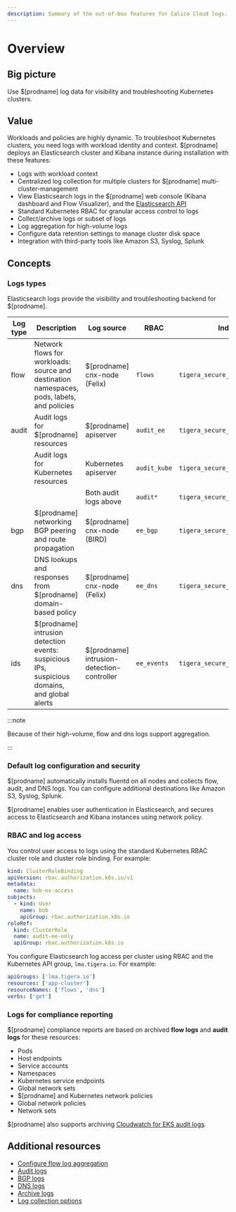 ```yaml
---
description: Summary of the out-of-box features for Calico Cloud logs.
---
```


# Overview

## Big picture

Use $[prodname] log data for visibility and troubleshooting Kubernetes clusters.

## Value

Workloads and policies are highly dynamic. To troubleshoot Kubernetes clusters, you need logs with workload identity and context. $[prodname] deploys an Elasticsearch cluster and Kibana instance during installation with these features:

- Logs with workload context
- Centralized log collection for multiple clusters for $[prodname] multi-cluster-management
- View Elasticsearch logs in the $[prodname] web console (Kibana dashboard and Flow Visualizer), and the [Elasticsearch API](https://www.elastic.co/guide/en/elasticsearch/reference/current/search.html)
- Standard Kubernetes RBAC for granular access control to logs
- Collect/archive logs or subset of logs
- Log aggregation for high-volume logs
- Configure data retention settings to manage cluster disk space
- Integration with third-party tools like Amazon S3, Syslog, Splunk

## Concepts

### Logs types

Elasticsearch logs provide the visibility and troubleshooting backend for $[prodname].

| Log type | Description                                                                                    | Log source                                  | RBAC         | Index                         |
| -------- | ---------------------------------------------------------------------------------------------- | ------------------------------------------- | ------------ | ----------------------------- |
| flow     | Network flows for workloads: source and destination namespaces, pods, labels, and policies     | $[prodname] cnx-node (Felix)               | `flows`      | `tigera_secure_ee_flows`      |
| audit    | Audit logs for $[prodname] resources                                                          | $[prodname] apiserver                      | `audit_ee`   | `tigera_secure_ee_audit_ee`   |
|          | Audit logs for Kubernetes resources                                                            | Kubernetes apiserver                        | `audit_kube` | `tigera_secure_ee_audit_kube` |
|          |                                                                                                | Both audit logs above                       | `audit*`     | `tigera_secure_ee_audit*`     |
| bgp      | $[prodname] networking BGP peering and route propagation                                      | $[prodname] cnx-node (BIRD)                | `ee_bgp`     | `tigera_secure_ee_bgp.*`      |
| dns      | DNS lookups and responses from $[prodname] domain-based policy                                | $[prodname] cnx-node (Felix)               | `ee_dns`     | `tigera_secure_ee_dns`        |
| ids      | $[prodname] intrusion detection events: suspicious IPs, suspicious domains, and global alerts | $[prodname] intrusion-detection-controller | `ee_events`  | `tigera_secure_ee_events`     |

:::note

Because of their high-volume, flow and dns logs support aggregation.

:::

### Default log configuration and security

$[prodname] automatically installs fluentd on all nodes and collects flow, audit, and DNS logs. You can configure additional destinations like Amazon S3, Syslog, Splunk.

$[prodname] enables user authentication in Elasticsearch, and secures access to Elasticsearch and Kibana instances using network policy.

### RBAC and log access

You control user access to logs using the standard Kubernetes RBAC cluster role and cluster role binding. For example:

```yaml
kind: ClusterRoleBinding
apiVersion: rbac.authorization.k8s.io/v1
metadata:
  name: bob-es-access
subjects:
  - kind: User
    name: bob
    apiGroup: rbac.authorization.k8s.io
roleRef:
  kind: ClusterRole
  name: audit-ee-only
  apiGroup: rbac.authorization.k8s.io
```

You configure Elasticsearch log access per cluster using RBAC and the Kubernetes API group, `lma.tigera.io`. For example:

```yaml
apiGroups: ['lma.tigera.io']
resources: ['app-cluster']
resourceNames: ['flows', 'dns']
verbs: ['get']
```

### Logs for compliance reporting

$[prodname] compliance reports are based on archived **flow logs** and **audit logs** for these resources:

- Pods
- Host endpoints
- Service accounts
- Namespaces
- Kubernetes service endpoints
- Global network sets
- $[prodname] and Kubernetes network policies
- Global network policies
- Network sets

$[prodname] also supports archiving [Cloudwatch for EKS audit logs](../../reference/installation/api.mdx#logcollectorspec).

## Additional resources

- [Configure flow log aggregation](flow/aggregation.mdx)
- [Audit logs](audit-overview.mdx)
- [BGP logs](bgp.mdx)
- [DNS logs](dns/dns-logs.mdx)
- [Archive logs](archive-storage.mdx)
- [Log collection options](../../reference/installation/api.mdx#logcollectorspec)

